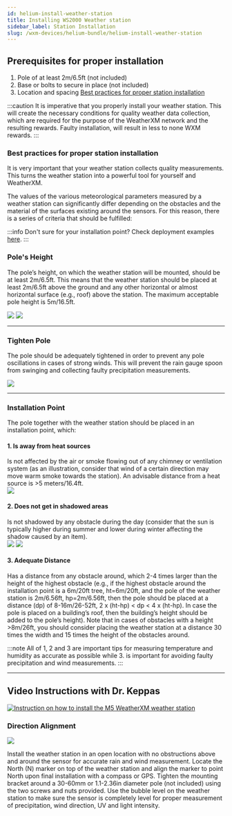 ```yaml
---
id: helium-install-weather-station
title: Installing WS2000 Weather station
sidebar_label: Station Installation
slug: /wxm-devices/helium-bundle/helium-install-weather-station
---
```



## Prerequisites for proper installation
1. Pole of at least 2m/6.5ft (not included)
1. Base or bolts to secure in place (not included)
1. Location and spacing [Best practices for proper station installation](/wxm-devices/helium-bundle/helium-install-weather-station#best-practices-for-proper-station-installation)


:::caution
It is imperative that you properly install your weather station. This will create the necessary conditions for quality weather data collection, which are required for the purpose of the WeatherXM network and the resulting rewards. Faulty installation, will result in less to none WXM rewards.
:::

### Best practices for proper station installation

It is very important that your weather station collects quality measurements.
This turns the weather station into a powerful tool for yourself and WeatherXM.

The values of the various meteorological parameters measured by a weather station can significantly differ depending on the obstacles
and the material of the surfaces existing around the sensors. For this reason, there is a series of criteria that should be fulfilled:

:::info
Don't sure for your installation point? Check deployment examples [here](/deployment-examples).
:::

### Pole's Height
The pole’s height, on which the weather station will be mounted, should be at least 2m/6.5ft.
This means that the weather station should be placed at least 2m/6.5ft above the ground and any other horizontal
or almost horizontal surface (e.g., roof) above the station. The maximum acceptable pole height is 5m/16.5ft.

<div class="explanation">
    <img src={useBaseUrl("img/wxm-devices/helium/ground-height.svg")} />
    <img src={useBaseUrl("img/wxm-devices/helium/roof-deployment.svg")} />
</div>

<hr/>

### Tighten Pole
The pole should be adequately tightened in order to prevent any pole oscillations in cases of strong winds.
This will prevent the rain gauge spoon from swinging and collecting faulty precipitation measurements.

<div class="control">
  <div class="explanation">
    <img src={useBaseUrl("img/wxm-devices/helium/tighten-pole.svg")} />
  </div>
</div>
<hr/>

### Installation Point

The pole together with the weather station should be placed in an installation point, which:

<h4>1. Is away from heat sources</h4>
Is not affected by the air or smoke flowing out of any chimney or ventilation system
(as an illustration, consider that wind of a certain direction may move warm smoke towards the station).
An advisable distance from a heat source is >5 meters/16.4ft.

  <section class="control">
    <img src={useBaseUrl("img/wxm-devices/helium/away-from-heat-sources.svg")} />
  </section>

<h4>2. Does not get in shadowed areas</h4>
Is not shadowed by any obstacle during the day (consider that the sun is typically higher during summer and lower during winter affecting the shadow caused by an item).
  <section class="explanation horizontal">
    <div class="images">
      <img src={useBaseUrl("img/wxm-devices/wifi-m5-bundle/building-with-pool-in-roof.svg")} />
      <img src={useBaseUrl("img/wxm-devices/wifi-m5-bundle/ws1000-shadow-soft.svg")} />
    </div>
  </section>

<h4>3. Adequate Distance</h4>
Has a distance from any obstacle around, which 2-4 times larger than the height of the highest obstacle
(e.g., if the highest obstacle around the installation point is a 6m/20ft tree, ht=6m/20ft,
and the pole of the weather station is 2m/6.56ft, hp=2m/6.56ft, then the pole should be placed at a distance (dp) of 8-16m/26-52ft,
2 x (ht-hp) &#60; dp &#60; 4 x (ht-hp). In case the pole is placed on a building’s roof,
then the building’s height should be added to the pole’s height).
Note that in cases of obstacles with a height >8m/26ft, you should consider placing the weather station
at a distance 30 times the width and 15 times the height of the obstacles around.

:::note
All of 1, 2 and 3 are important tips for measuring temperature and humidity as accurate as possible
while 3. is important for avoiding faulty precipitation and wind measurements.
:::

<hr/>

## Video Instructions with Dr. Keppas

[![Instruction on how to install the M5 WeatherXM weather station](/img/wxm-devices/wifi-m5-bundle/video-setup-installation.png)](https://www.youtube.com/watch?v=J-dSXNLX4nk&ab_channel=WeatherXM)

### Direction Alignment

<div class="explanation">
    <img src={useBaseUrl("/img/wxm-devices/helium/direction-alignment.svg")} />
    <p>
    Install the weather station in an open location with no obstructions above and around the
    sensor for accurate rain and wind measurement.
    Locate the North (N) marker on top of the weather station and align the marker to point North
    upon final installation with a compass or GPS. Tighten the mounting bracket around a 30-60mm 
    or 1.1-2.36in diameter pole (not included) using the two screws and nuts provided.
    Use the bubble level on the weather station to make sure the sensor is completely level for
    proper measurement of precipitation, wind direction, UV and light intensity.
    </p>
</div>






